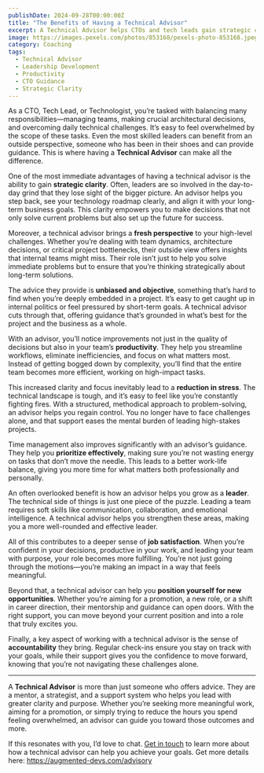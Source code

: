 ```yaml
---
publishDate: 2024-09-28T00:00:00Z
title: "The Benefits of Having a Technical Advisor"
excerpt: A Technical Advisor helps CTOs and tech leads gain strategic clarity, reduce stress, and find more meaningful work with better productivity.
image: https://images.pexels.com/photos/853168/pexels-photo-853168.jpeg
category: Coaching
tags:
  - Technical Advisor
  - Leadership Development
  - Productivity
  - CTO Guidance
  - Strategic Clarity
---
```


As a CTO, Tech Lead, or Technologist, you’re tasked with balancing many responsibilities—managing teams, making crucial architectural decisions, and overcoming daily technical challenges. It’s easy to feel overwhelmed by the scope of these tasks. Even the most skilled leaders can benefit from an outside perspective, someone who has been in their shoes and can provide guidance. This is where having a **Technical Advisor** can make all the difference.

One of the most immediate advantages of having a technical advisor is the ability to gain **strategic clarity**. Often, leaders are so involved in the day-to-day grind that they lose sight of the bigger picture. An advisor helps you step back, see your technology roadmap clearly, and align it with your long-term business goals. This clarity empowers you to make decisions that not only solve current problems but also set up the future for success.

Moreover, a technical advisor brings a **fresh perspective** to your high-level challenges. Whether you’re dealing with team dynamics, architecture decisions, or critical project bottlenecks, their outside view offers insights that internal teams might miss. Their role isn’t just to help you solve immediate problems but to ensure that you’re thinking strategically about long-term solutions.

The advice they provide is **unbiased and objective**, something that’s hard to find when you’re deeply embedded in a project. It’s easy to get caught up in internal politics or feel pressured by short-term goals. A technical advisor cuts through that, offering guidance that’s grounded in what’s best for the project and the business as a whole.

With an advisor, you’ll notice improvements not just in the quality of decisions but also in your team’s **productivity**. They help you streamline workflows, eliminate inefficiencies, and focus on what matters most. Instead of getting bogged down by complexity, you’ll find that the entire team becomes more efficient, working on high-impact tasks.

This increased clarity and focus inevitably lead to a **reduction in stress**. The technical landscape is tough, and it’s easy to feel like you’re constantly fighting fires. With a structured, methodical approach to problem-solving, an advisor helps you regain control. You no longer have to face challenges alone, and that support eases the mental burden of leading high-stakes projects.

Time management also improves significantly with an advisor’s guidance. They help you **prioritize effectively**, making sure you’re not wasting energy on tasks that don’t move the needle. This leads to a better work-life balance, giving you more time for what matters both professionally and personally.

An often overlooked benefit is how an advisor helps you grow as a **leader**. The technical side of things is just one piece of the puzzle. Leading a team requires soft skills like communication, collaboration, and emotional intelligence. A technical advisor helps you strengthen these areas, making you a more well-rounded and effective leader.

All of this contributes to a deeper sense of **job satisfaction**. When you’re confident in your decisions, productive in your work, and leading your team with purpose, your role becomes more fulfilling. You’re not just going through the motions—you’re making an impact in a way that feels meaningful.

Beyond that, a technical advisor can help you **position yourself for new opportunities**. Whether you’re aiming for a promotion, a new role, or a shift in career direction, their mentorship and guidance can open doors. With the right support, you can move beyond your current position and into a role that truly excites you.

Finally, a key aspect of working with a technical advisor is the sense of **accountability** they bring. Regular check-ins ensure you stay on track with your goals, while their support gives you the confidence to move forward, knowing that you’re not navigating these challenges alone.

---

A **Technical Advisor** is more than just someone who offers advice. They are a mentor, a strategist, and a support system who helps you lead with greater clarity and purpose. Whether you’re seeking more meaningful work, aiming for a promotion, or simply trying to reduce the hours you spend feeling overwhelmed, an advisor can guide you toward those outcomes and more.

If this resonates with you, I’d love to chat. [Get in touch](https://augmented-devs.com/start) to learn more about how a technical advisor can help you achieve your goals. Get more details here:
https://augmented-devs.com/advisory
